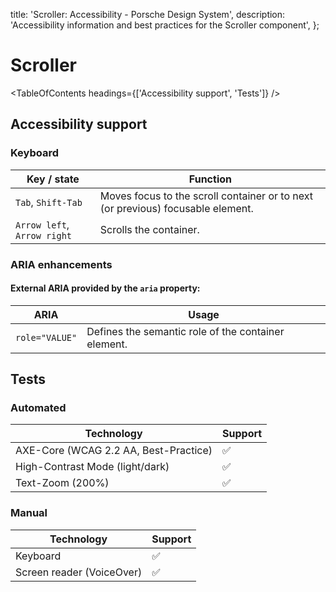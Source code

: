 
  title: 'Scroller: Accessibility - Porsche Design System',
  description: 'Accessibility information and best practices for the Scroller component',
};

# Scroller <ComponentStatus tagName="p-scroller"></ComponentStatus>

<TableOfContents headings={['Accessibility support', 'Tests']} />

## Accessibility support

### Keyboard

| Key / state                 | Function                                                                        |
| --------------------------- | ------------------------------------------------------------------------------- |
| `Tab`, `Shift-Tab`          | Moves focus to the scroll container or to next (or previous) focusable element. |
| `Arrow left`, `Arrow right` | Scrolls the container.                                                          |

### ARIA enhancements

#### External **ARIA** provided by the `aria` property:

| ARIA           | Usage                                               |
| -------------- | --------------------------------------------------- |
| `role="VALUE"` | Defines the semantic role of the container element. |

## Tests

### Automated

| Technology                            | Support |
| ------------------------------------- | ------- |
| AXE-Core (WCAG 2.2 AA, Best-Practice) | ✅      |
| High-Contrast Mode (light/dark)       | ✅      |
| Text-Zoom (200%)                      | ✅      |

### Manual

| Technology                | Support |
| ------------------------- | ------- |
| Keyboard                  | ✅      |
| Screen reader (VoiceOver) | ✅      |

